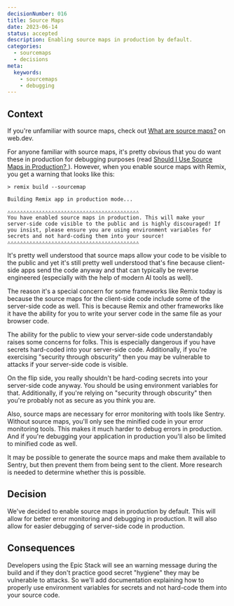 ```yaml
---
decisionNumber: 016
title: Source Maps
date: 2023-06-14
status: accepted
description: Enabling source maps in production by default.
categories: 
  - sourcemaps
  - decisions
meta:
  keywords:
    - sourcemaps
    - debugging
---
```

## Context

If you're unfamiliar with source maps, check out
[What are source maps?](https://web.dev/source-maps/) on web.dev.

For anyone familiar with source maps, it's pretty obvious that you do want these
in production for debugging purposes (read
[Should I Use Source Maps in Production? ](https://css-tricks.com/should-i-use-source-maps-in-production/)).
However, when you enable source maps with Remix, you get a warning that looks
like this:

```
> remix build --sourcemap

Building Remix app in production mode...

⚠️⚠️⚠️⚠️⚠️⚠️⚠️⚠️⚠️⚠️⚠️⚠️⚠️⚠️⚠️⚠️⚠️⚠️⚠️⚠️⚠️⚠️⚠️⚠️⚠️⚠️⚠️⚠️⚠️⚠️⚠️⚠️⚠️⚠️⚠️⚠️⚠️⚠️⚠️⚠️⚠️⚠️
You have enabled source maps in production. This will make your server-side code visible to the public and is highly discouraged! If you insist, please ensure you are using environment variables for secrets and not hard-coding them into your source!
⚠️⚠️⚠️⚠️⚠️⚠️⚠️⚠️⚠️⚠️⚠️⚠️⚠️⚠️⚠️⚠️⚠️⚠️⚠️⚠️⚠️⚠️⚠️⚠️⚠️⚠️⚠️⚠️⚠️⚠️⚠️⚠️⚠️⚠️⚠️⚠️⚠️⚠️⚠️⚠️⚠️⚠️
```

It's pretty well understood that source maps allow your code to be visible to
the public and yet it's still pretty well understood that's fine because
client-side apps send the code anyway and that can typically be reverse
engineered (especially with the help of modern AI tools as well).

The reason it's a special concern for some frameworks like Remix today is
because the source maps for the client-side code include some of the server-side
code as well. This is because Remix and other frameworks like it have the
ability for you to write your server code in the same file as your browser code.

The ability for the public to view your server-side code understandably raises
some concerns for folks. This is especially dangerous if you have secrets
hard-coded into your server-side code. Additionally, if you're exercising
"security through obscurity" then you may be vulnerable to attacks if your
server-side code is visible.

On the flip side, you really shouldn't be hard-coding secrets into your
server-side code anyway. You should be using environment variables for that.
Additionally, if you're relying on "security through obscurity" then you're
probably not as secure as you think you are.

Also, source maps are necessary for error monitoring with tools like Sentry.
Without source maps, you'll only see the minified code in your error monitoring
tools. This makes it much harder to debug errors in production. And if you're
debugging your application in production you'll also be limited to minified code
as well.

It may be possible to generate the source maps and make them available to
Sentry, but then prevent them from being sent to the client. More research is
needed to determine whether this is possible.

## Decision

We've decided to enable source maps in production by default. This will allow
for better error monitoring and debugging in production. It will also allow for
easier debugging of server-side code in production.

## Consequences

Developers using the Epic Stack will see an warning message during the build and
if they don't practice good secret "hygiene" they may be vulnerable to attacks.
So we'll add documentation explaining how to properly use environment variables
for secrets and not hard-code them into your source code.
